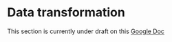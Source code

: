 # Data transformation {#transformation}

This section is currently under draft on this [Google Doc](https://docs.google.com/document/d/1ZmtMWnSi_4OqVxiP85Obyu6ddbzYP_p-HIqzmCyc_3s/edit#heading=h.ijmbziunc7d8)